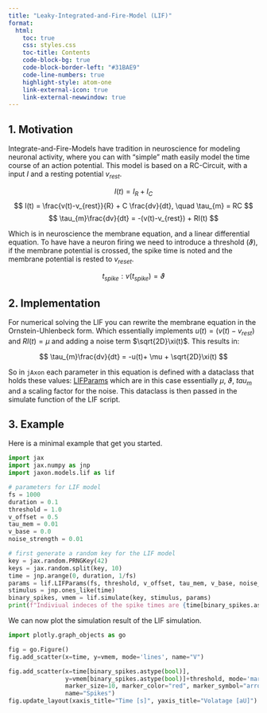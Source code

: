 ```yaml
---
title: "Leaky-Integrated-and-Fire-Model (LIF)"
format:
  html:
    toc: true
    css: styles.css
    toc-title: Contents
    code-block-bg: true
    code-block-border-left: "#31BAE9"
    code-line-numbers: true
    highlight-style: atom-one
    link-external-icon: true
    link-external-newwindow: true
---
```


## 1. Motivation

Integrate-and-Fire-Models have tradition in neuroscience for modeling neuronal
activity, where you can with "simple" math easily model the time course of an
action potential. This model is based on a RC-Circuit, with a input $I$ and a
resting potential $v_{rest}$.

$$ I(t) = I_{R} + I_{C} $$
$$ I(t) = \frac{v(t)-v_{rest}}{R} + C \frac{dv}{dt}, \quad \tau_{m} = RC $$
$$ \tau_{m}\frac{dv}{dt} = -(v(t)-v_{rest}) + RI(t) $$

Which is in neuroscience the membrane equation, and a linear differential
equation. To have have a neuron firing we need to introduce a threshold ($\vartheta$), if the
membrane potential is crossed, the spike time is noted and the membrane
potential is rested to $v_{reset}$.

$$t_{spike}: v(t_{spike})=\vartheta$$

## 2. Implementation

For numerical solving the LIF you can rewrite the membrane equation in the
Ornstein-Uhlenbeck form. Which essentially implements $u(t) = (v(t)-v_{rest})$
and $RI(t) = \mu$ and adding a noise term $\sqrt{2D}\xi(t)$. This results in:

$$ \tau_{m}\frac{dv}{dt} = -u(t)+ \mu + \sqrt{2D}\xi(t)  $$

So in `jAxon` each parameter in this equation is defined with a dataclass that
holds these values: [LIFParams](api/models.lif.qmd#LIFParams) which are in this
case essentially $\mu$, $\vartheta$, $tau_{m}$ and a scaling factor for the
noise. This dataclass is then passed in the simulate function of the LIF
script.

## 3. Example
Here is a minimal example that get you started.

```python
import jax
import jax.numpy as jnp
import jaxon.models.lif as lif

# parameters for LIF model
fs = 1000
duration = 0.1
threshold = 1.0
v_offset = 0.5
tau_mem = 0.01
v_base = 0.0
noise_strength = 0.01

# first generate a random key for the LIF model
key = jax.random.PRNGKey(42)
keys = jax.random.split(key, 10)
time = jnp.arange(0, duration, 1/fs)
params = lif.LIFParams(fs, threshold, v_offset, tau_mem, v_base, noise_strength)
stimulus = jnp.ones_like(time)
binary_spikes, vmem = lif.simulate(key, stimulus, params)
print(f"Indiviual indeces of the spike times are {time[binary_spikes.astype(bool)]}")
```

We can now plot the simulation result of the LIF simulation.

```python
import plotly.graph_objects as go 

fig = go.Figure()
fig.add_scatter(x=time, y=vmem, mode='lines', name="V")

fig.add_scatter(x=time[binary_spikes.astype(bool)],
                y=vmem[binary_spikes.astype(bool)]+threshold, mode='markers',
                marker_size=10, marker_color="red", marker_symbol="arrow-down",
                name="Spikes")
fig.update_layout(xaxis_title="Time [s]", yaxis_title="Volatage [aU]")
```
